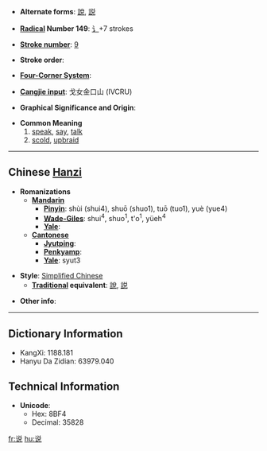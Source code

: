 * '''Alternate forms''': [[說]], [[説]]

* '''[[Wiktionary:Chinese radical index| Radical]] Number 149''': [[Wiktionary:Chinese radical index 讠|讠]]+7 strokes

* '''[[Wiktionary:Chinese total strokes index|Stroke number]]''': [[Wiktionary:Chinese total strokes index 9|9]]

* '''Stroke order''': 

* '''[[Wiktionary:Chinese four corner index|Four-Corner System]]''': 

* '''[[Wiktionary:Chinese Cangjie index|Cangjie input]]''': 戈女金口山 (IVCRU)

* '''Graphical Significance and Origin''': 

* '''Common Meaning'''
*#[[speak]], [[say]], [[talk]]
*# [[scold]], [[upbraid]]

----

== Chinese [[Hanzi]] ==

* '''Romanizations'''
** '''[[Mandarin]]'''
*** '''[[Pinyin]]''': shùi (shui4), shuō (shuo1), tuō (tuo1), yuè (yue4)
*** '''[[Wade-Giles]]''': shui<sup>4</sup>, shuo<sup>1</sup>, t'o<sup>1</sup>, yüeh<sup>4</sup>
*** '''[[Yale]]''': 
** '''[[Cantonese]]'''
*** '''[[Jyutping]]''':
*** '''[[Penkyamp]]''': 
*** '''[[Yale]]''': syut3

* '''Style''': [[Simplified Chinese]] 
** '''[[Traditional Chinese|Traditional]] equivalent''': [[說]], [[説]]

* '''Other info''': 

----

== Dictionary Information ==

* KangXi: 1188.181
* Hanyu Da Zidian: 63979.040

== Technical Information ==

* '''Unicode''':
** Hex: 8BF4
** Decimal: 35828

[[fr:说]]
[[hu:说]]